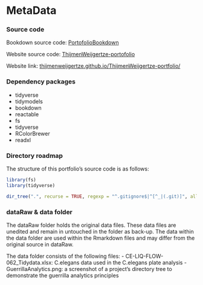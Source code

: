# MetaData

### Source code {.unnumbered}

Bookdown source code: [PortofolioBookdown](https://github.com/ThijmenWeijgertze/PortofolioBookdown)

Website source code: [ThijmenWeijgertze-portofolio](https://github.com/ThijmenWeijgertze/PortofolioBookdown)

Website link: [thijmenweijgertze.github.io/ThijmenWeijgertze-portfolio/](https://thijmenweijgertze.github.io/ThijmenWeijgertze-portfolio/)

### Dependency packages {.unnumbered}

-   tidyverse
-   tidymodels
-   bookdown
-   reactable
-   fs
-   tidyverse
-   RColorBrewer
-   readxl

### Directory roadmap

The structure of this portfolio's source code is as follows:

```r
library(fs)
library(tidyverse)

dir_tree(".", recurse = TRUE, regexp = "^.gitignore$|^[^_|(.git)]", all = TRUE)
```

### dataRaw & data folder

The dataRaw folder holds the original data files. These data files are unedited and remain in untouched in the folder as back-up. The data within the data folder are used within the Rmarkdown files and may differ from the original source in dataRaw. 

The data folder consists of the following files:
- CE-LIQ-FLOW-062_Tidydata.xlsx: C.elegans data used in the C.elegans plate analysis
- GuerrillaAnalytics.png: a screenshot of a project's directory tree to demonstrate the guerrilla analytics principles 

